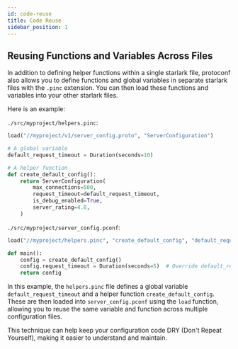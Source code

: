```yaml
---
id: code-reuse
title: Code Reuse
sidebar_position: 1
---
```


## Reusing Functions and Variables Across Files

In addition to defining helper functions within a single starlark file, protoconf also allows you to define functions and global variables in separate starlark files with the `.pinc` extension. You can then load these functions and variables into your other starlark files.

Here is an example:

`./src/myproject/helpers.pinc`:

```python
load("//myproject/v1/server_config.proto", "ServerConfiguration")

# A global variable
default_request_timeout = Duration(seconds=10)

# A helper function
def create_default_config():
    return ServerConfiguration(
        max_connections=500,
        request_timeout=default_request_timeout,
        is_debug_enabled=True,
        server_rating=4.8,
    )
```

`./src/myproject/server_config.pconf`:

```python
load("//myproject/helpers.pinc", "create_default_config", "default_request_timeout")

def main():
    config = create_default_config()
    config.request_timeout = Duration(seconds=5)  # Override default_request_timeout for this config
    return config
```

In this example, the `helpers.pinc` file defines a global variable `default_request_timeout` and a helper function `create_default_config`. These are then loaded into `server_config.pconf` using the `load` function, allowing you to reuse the same variable and function across multiple configuration files.

This technique can help keep your configuration code DRY (Don't Repeat Yourself), making it easier to understand and maintain.
